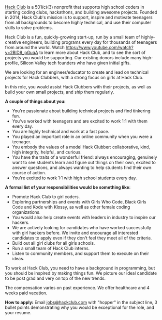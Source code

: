 [Hack Club](https://hackclub.com) is a 501(c)(3) nonprofit that supports high school coders in starting coding clubs, hackathons, and building awesome projects. Founded in 2014, Hack Club's mission is to support, inspire and motivate teenagers from all backgrounds to become highly technical, and use their computer skills to solve problems.

Hack Club is a fun, quickly-growing start-up, run by a small team of highly-creative engineers, building programs every day for thousands of teenagers from around the world. Watch https://www.youtube.com/watch?v=2BID8_pGuqA to learn more about Hack Club, and to see the sort of projects you would be supporting. Our existing donors include many high-profile, Silicon Valley tech founders who have given initial gifts.

We are looking for an engineer/educator to create and lead on technical projects for Hack Clubbers, with a strong focus on girls at Hack Club.

In this role, you would assist Hack Clubbers with their projects, as well as build your own small projects, and ship them regularly.  

**A couple of things about you:**
-   You're passionate about building technical projects and find tinkering fun.
-   You've worked with teenagers and are excited to work 1:1 with them every day.
-   You are highly technical and work at a fast pace.
-   You played an important role in an online community when you were a teenager. 
-   You embody the values of a model Hack Clubber: collaborative, kind, high integrity, helpful, and curious.
-   You have the traits of a wonderful friend: always encouraging, genuinely want to see students learn and figure out things on their own, excited to answer questions, and always wanting to help students find their own course of action.
-   You're excited to work 1:1 with high school students every day.

**A formal list of your responsibilities would be something like:**
-   Promote Hack Club to girl coders.
-   Exploring partnerships and events with Girls Who Code, Black Girls Code and Kode with Klossy, as well as other female coding organizations. 
-   You would also help create events with leaders in industry to inspire our hackers. 
-   We are actively looking for candidates who have worked successfully with girl hackers before. We invite and encourage all interested candidates to apply even if they don't feel they meet all of the criteria. 
-   Build out all girl clubs for all girls schools.
-   Run a small team of Hack Club interns.
-   Listen to community members, and support them to execute on their ideas.

To work at Hack Club, you need to have a background in programming, but you should be inspired by making things fun. We picture our ideal candidate to be post grad and very on top of the new trends.

The compensation varies on past experience. We offer healthcare and 4 weeks paid vacation.

**How to apply:** Email jobs@hackclub.com with "hopper" in the subject line, 3 bullet points demonstrating why you would be exceptional for the role, and your resume.
